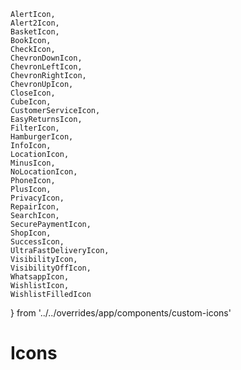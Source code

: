 
    AlertIcon,
    Alert2Icon,
    BasketIcon,
    BookIcon,
    CheckIcon,
    ChevronDownIcon,
    ChevronLeftIcon,
    ChevronRightIcon,
    ChevronUpIcon,
    CloseIcon,
    CubeIcon,
    CustomerServiceIcon,
    EasyReturnsIcon,
    FilterIcon,
    HamburgerIcon,
    InfoIcon,
    LocationIcon,
    MinusIcon,
    NoLocationIcon,
    PhoneIcon,
    PlusIcon,
    PrivacyIcon,
    RepairIcon,
    SearchIcon,
    SecurePaymentIcon,
    ShopIcon,
    SuccessIcon,
    UltraFastDeliveryIcon,
    VisibilityIcon,
    VisibilityOffIcon,
    WhatsappIcon,
    WishlistIcon,
    WishlistFilledIcon
} from '../../overrides/app/components/custom-icons'

<Meta title="Icons" />

# Icons

<IconGallery>
  <IconItem name="alert">
    <AlertIcon color="#000" />
  </IconItem>
  <IconItem name="alert2">
    <Alert2Icon color="#F22F2F" />
  </IconItem>
  <IconItem name="basket">
    <BasketIcon color="#000" />
  </IconItem>
  <IconItem name="book">
    <BookIcon color="#000" />
  </IconItem>
  <IconItem name="check">
    <CheckIcon color="#000" />
  </IconItem>
  <IconItem name="chevron-down">
    <ChevronDownIcon color="#000" />
  </IconItem>
  <IconItem name="chevron-left">
    <ChevronLeftIcon color="#000" />
  </IconItem>
  <IconItem name="chevron-right">
    <ChevronRightIcon color="#000" />
  </IconItem>
  <IconItem name="chevron-up">
    <ChevronUpIcon color="#000" />
  </IconItem>
  <IconItem name="close">
    <CloseIcon color="#000" />
  </IconItem>
  <IconItem name="cube">
    <CubeIcon color="#000" />
  </IconItem>
  <IconItem name="customer-service">
    <CustomerServiceIcon color="#000" />
  </IconItem>
  <IconItem name="easy-returns">
    <EasyReturnsIcon color="#000" />
  </IconItem>
  <IconItem name="filter">
    <FilterIcon color="#000" />
  </IconItem>
  <IconItem name="hamburger">
    <HamburgerIcon color="#000" />
  </IconItem>
  <IconItem name="info">
    <InfoIcon color="#000" />
  </IconItem>
  <IconItem name="location">
    <LocationIcon color="#000" />
  </IconItem>
  <IconItem name="minus">
    <MinusIcon color="#000" />
  </IconItem>
  <IconItem name="no-location">
    <NoLocationIcon color="#000" />
  </IconItem>
  <IconItem name="phone">
    <PhoneIcon color="#000" />
  </IconItem>
  <IconItem name="plus">
    <PlusIcon color="#000" />
  </IconItem>
  <IconItem name="privacy">
    <PrivacyIcon color="#000" />
  </IconItem>
  <IconItem name="repair">
    <RepairIcon color="#000" />
  </IconItem>
  <IconItem name="search">
    <SearchIcon color="#000" />
  </IconItem>
  <IconItem name="secure-payment">
    <SecurePaymentIcon color="#000" />
  </IconItem>
  <IconItem name="shop">
    <ShopIcon color="#000" />
  </IconItem>
  <IconItem name="success">
    <SuccessIcon color="#32592D"/>
  </IconItem>
  <IconItem name="ultra-fast-delivery">
    <UltraFastDeliveryIcon color="#000" />
  </IconItem>
  <IconItem name="visibility">
    <VisibilityIcon color="#000" />
  </IconItem>
  <IconItem name="visibility-off">
    <VisibilityOffIcon color="#000" />
  </IconItem>
  <IconItem name="whatsapp">
    <WhatsappIcon color="#000" />
  </IconItem>
  <IconItem name="wishlist">
    <WishlistIcon color="#000"/>
  </IconItem>
  <IconItem name="wishlist-filled">
    <WishlistFilledIcon color="#000"/>
  </IconItem>
</IconGallery>
